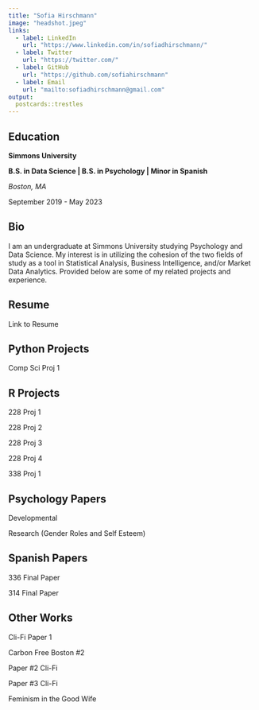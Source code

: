 ```yaml
---
title: "Sofia Hirschmann"
image: "headshot.jpeg"
links:
  - label: LinkedIn
    url: "https://www.linkedin.com/in/sofiadhirschmann/"
  - label: Twitter
    url: "https://twitter.com/"
  - label: GitHub
    url: "https://github.com/sofiahirschmann"
  - label: Email
    url: "mailto:sofiadhirschmann@gmail.com"
output:
  postcards::trestles
---
```

 
## Education

**Simmons University** 

**B.S. in Data Science | B.S. in Psychology | Minor in Spanish**

*Boston, MA*

September 2019 - May 2023


## Bio

I am an undergraduate at Simmons University studying Psychology and Data Science. My interest is in utilizing the cohesion of the two fields of study as a tool in Statistical Analysis, Business Intelligence, and/or Market Data Analytics. Provided below are some of my related projects and experience.


## Resume

Link to Resume

## Python Projects

Comp Sci Proj 1

## R Projects

228 Proj 1

228 Proj 2

228 Proj 3

228 Proj 4

338 Proj 1

## Psychology Papers

Developmental

Research (Gender Roles and Self Esteem)

## Spanish Papers

336 Final Paper

314 Final Paper

## Other Works

Cli-Fi Paper 1

Carbon Free Boston #2

Paper #2 Cli-Fi

Paper #3 Cli-Fi

Feminism in the Good Wife



